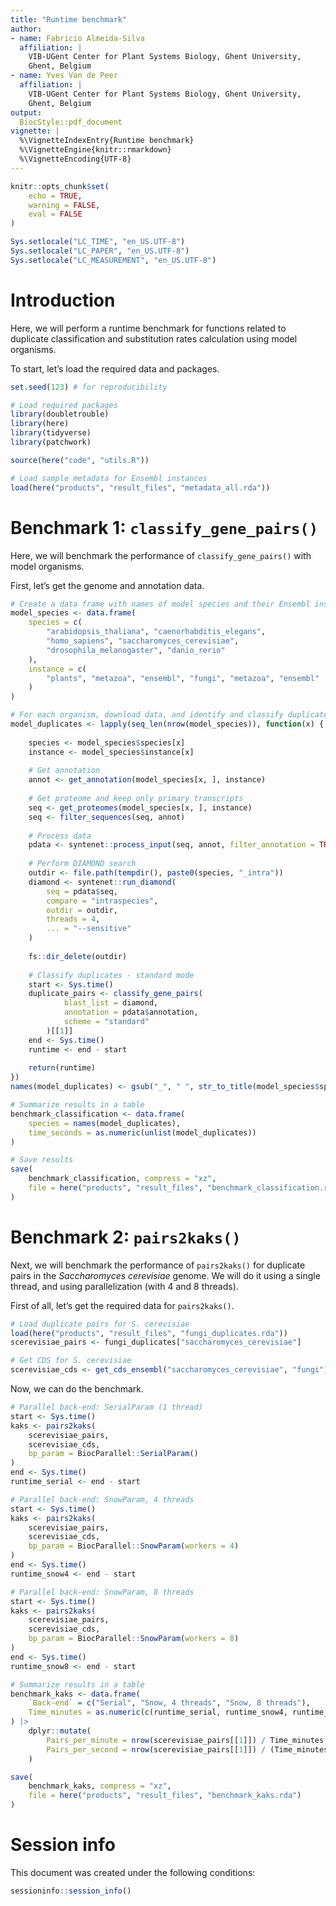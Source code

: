 ```yaml
---
title: "Runtime benchmark"
author:
- name: Fabricio Almeida-Silva
  affiliation: |
    VIB-UGent Center for Plant Systems Biology, Ghent University, 
    Ghent, Belgium
- name: Yves Van de Peer
  affiliation: |
    VIB-UGent Center for Plant Systems Biology, Ghent University, 
    Ghent, Belgium
output:
  BiocStyle::pdf_document
vignette: |
  %\VignetteIndexEntry{Runtime benchmark}
  %\VignetteEngine{knitr::rmarkdown}
  %\VignetteEncoding{UTF-8}
---
```


```r
knitr::opts_chunk$set(
    echo = TRUE,
    warning = FALSE, 
    eval = FALSE
)

Sys.setlocale("LC_TIME", "en_US.UTF-8")
Sys.setlocale("LC_PAPER", "en_US.UTF-8")
Sys.setlocale("LC_MEASUREMENT", "en_US.UTF-8")
```

# Introduction

Here, we will perform a runtime benchmark for functions related to duplicate 
classification and substitution rates calculation using model organisms.

To start, let's load the required data and packages.

```r
set.seed(123) # for reproducibility

# Load required packages
library(doubletrouble)
library(here)
library(tidyverse)
library(patchwork)

source(here("code", "utils.R"))

# Load sample metadata for Ensembl instances
load(here("products", "result_files", "metadata_all.rda"))
```

# Benchmark 1: `classify_gene_pairs()`

Here, we will benchmark the performance of `classify_gene_pairs()`
with model organisms.

First, let's get the genome and annotation data.

```r
# Create a data frame with names of model species and their Ensembl instances
model_species <- data.frame(
    species = c(
        "arabidopsis_thaliana", "caenorhabditis_elegans", 
        "homo_sapiens", "saccharomyces_cerevisiae",
        "drosophila_melanogaster", "danio_rerio"
    ),
    instance = c(
        "plants", "metazoa", "ensembl", "fungi", "metazoa", "ensembl"
    )
)

# For each organism, download data, and identify and classify duplicates
model_duplicates <- lapply(seq_len(nrow(model_species)), function(x) {
    
    species <- model_species$species[x]
    instance <- model_species$instance[x]
    
    # Get annotation
    annot <- get_annotation(model_species[x, ], instance)
    
    # Get proteome and keep only primary transcripts
    seq <- get_proteomes(model_species[x, ], instance)
    seq <- filter_sequences(seq, annot)
    
    # Process data
    pdata <- syntenet::process_input(seq, annot, filter_annotation = TRUE)
    
    # Perform DIAMOND search
    outdir <- file.path(tempdir(), paste0(species, "_intra"))
    diamond <- syntenet::run_diamond(
        seq = pdata$seq,
        compare = "intraspecies", 
        outdir = outdir,
        threads = 4,
        ... = "--sensitive"
    )
    
    fs::dir_delete(outdir)
    
    # Classify duplicates - standard mode
    start <- Sys.time()
    duplicate_pairs <- classify_gene_pairs(
            blast_list = diamond,
            annotation = pdata$annotation,
            scheme = "standard"
        )[[1]]
    end <- Sys.time()
    runtime <- end - start
    
    return(runtime)
})
names(model_duplicates) <- gsub("_", " ", str_to_title(model_species$species))

# Summarize results in a table
benchmark_classification <- data.frame(
    species = names(model_duplicates),
    time_seconds = as.numeric(unlist(model_duplicates))
)

# Save results
save(
    benchmark_classification, compress = "xz",
    file = here("products", "result_files", "benchmark_classification.rda")
)
```

# Benchmark 2: `pairs2kaks()`

Next, we will benchmark the performance of `pairs2kaks()` for
duplicate pairs in the *Saccharomyces cerevisiae* genome.
We will do it using a single thread, and using parallelization (with
4 and 8 threads).

First of all, let's get the required data for `pairs2kaks()`.

```r
# Load duplicate pairs for S. cerevisiae
load(here("products", "result_files", "fungi_duplicates.rda"))
scerevisiae_pairs <- fungi_duplicates["saccharomyces_cerevisiae"]

# Get CDS for S. cerevisiae
scerevisiae_cds <- get_cds_ensembl("saccharomyces_cerevisiae", "fungi")
```

Now, we can do the benchmark. 

```r
# Parallel back-end: SerialParam (1 thread)
start <- Sys.time()
kaks <- pairs2kaks(
    scerevisiae_pairs, 
    scerevisiae_cds,
    bp_param = BiocParallel::SerialParam()
)
end <- Sys.time()
runtime_serial <- end - start

# Parallel back-end: SnowParam, 4 threads
start <- Sys.time()
kaks <- pairs2kaks(
    scerevisiae_pairs, 
    scerevisiae_cds,
    bp_param = BiocParallel::SnowParam(workers = 4)
)
end <- Sys.time()
runtime_snow4 <- end - start

# Parallel back-end: SnowParam, 8 threads
start <- Sys.time()
kaks <- pairs2kaks(
    scerevisiae_pairs, 
    scerevisiae_cds,
    bp_param = BiocParallel::SnowParam(workers = 8)
)
end <- Sys.time()
runtime_snow8 <- end - start

# Summarize results in a table
benchmark_kaks <- data.frame(
    `Back-end` = c("Serial", "Snow, 4 threads", "Snow, 8 threads"),
    Time_minutes = as.numeric(c(runtime_serial, runtime_snow4, runtime_snow8))
) |>
    dplyr::mutate(
        Pairs_per_minute = nrow(scerevisiae_pairs[[1]]) / Time_minutes,
        Pairs_per_second = nrow(scerevisiae_pairs[[1]]) / (Time_minutes * 60)
    )

save(
    benchmark_kaks, compress = "xz",
    file = here("products", "result_files", "benchmark_kaks.rda")
)
```

# Session info {.unnumbered}

This document was created under the following conditions:

```r
sessioninfo::session_info()
```

